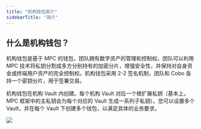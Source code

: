 ```yaml
---
title: "机构钱包简介"
sidebarTitle: "简介"
---
```


## 什么是机构钱包？

机构钱包是基于 MPC 的钱包，团队拥有数字资产的管理和控制权。团队可以利用 MPC 技术将私钥分割成多方分别持有的加密分片，增强安全性，并保持对自身资金或终端用户资产的完全控制权。机构钱包采用 2-2 签名机制，团队和 Cobo 各持一个密钥分片，用于签署交易。

机构钱包在机构 Vault 内创建。每个机构 Vault 对应一个根扩展私钥（基本上，MPC 框架中的主私钥会为每个对应的 Vault 生成一系列子私钥）。您可以设置多个 Vault，并在每个 Vault 下创建多个钱包，以满足具体的业务要求。

<img src="/cn/images/mpc-wallet/OCW.svg"/>
